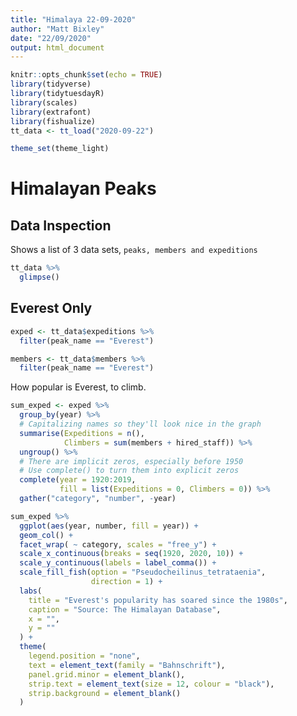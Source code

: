 ```yaml
---
title: "Himalaya 22-09-2020"
author: "Matt Bixley"
date: "22/09/2020"
output: html_document
---
```


```r
knitr::opts_chunk$set(echo = TRUE)
library(tidyverse)
library(tidytuesdayR)
library(scales)
library(extrafont)
library(fishualize)
tt_data <- tt_load("2020-09-22")

theme_set(theme_light)
```

# Himalayan Peaks


## Data Inspection
Shows a list of 3 data sets, `peaks, members and expeditions`
```r
tt_data %>% 
  glimpse()
```


## Everest Only
```r
exped <- tt_data$expeditions %>% 
  filter(peak_name == "Everest")

members <- tt_data$members %>% 
  filter(peak_name == "Everest") 
```

How popular is Everest, to climb.

```r
sum_exped <- exped %>%
  group_by(year) %>%
  # Capitalizing names so they'll look nice in the graph
  summarise(Expeditions = n(),
            Climbers = sum(members + hired_staff)) %>%
  ungroup() %>%
  # There are implicit zeros, especially before 1950
  # Use complete() to turn them into explicit zeros
  complete(year = 1920:2019,
           fill = list(Expeditions = 0, Climbers = 0)) %>%
  gather("category", "number", -year)

sum_exped %>%
  ggplot(aes(year, number, fill = year)) +
  geom_col() +
  facet_wrap( ~ category, scales = "free_y") +
  scale_x_continuous(breaks = seq(1920, 2020, 10)) +
  scale_y_continuous(labels = label_comma()) +
  scale_fill_fish(option = "Pseudocheilinus_tetrataenia",
                  direction = 1) +
  labs(
    title = "Everest's popularity has soared since the 1980s",
    caption = "Source: The Himalayan Database",
    x = "",
    y = ""
  ) +
  theme(
    legend.position = "none",
    text = element_text(family = "Bahnschrift"),
    panel.grid.minor = element_blank(),
    strip.text = element_text(size = 12, colour = "black"),
    strip.background = element_blank()
  )
```

